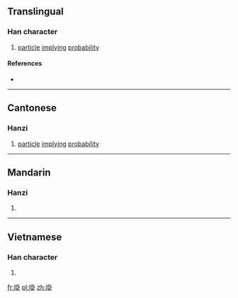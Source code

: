 ==Translingual==

===Han character===
{{Han char|rn=30|rad=口|as=08|sn=11|four=|canj=口土土卜 (RGGY)|ids=⿰[[口]][[卦]]}}

# {{context|Cantonese|lang=mul}} [[particle]] [[imply]]ing [[probability]]

====References====
* {{Han ref|kx=0196.261|hdz=10636.021|uh=5569|ud=21865}}

----

==Cantonese==

===Hanzi===
{{yue-hanzi|jyut=[[gwaa3]]|y=gwa3}}

# [[particle]] [[imply]]ing [[probability]]

----

==Mandarin==

===Hanzi===
{{cmn-hanzi|pin=[[guà]] ([[gua4]])|wg=kua<sup>4</sup>}}

# {{defn|lang=cmn|sort=口08}}

----

==Vietnamese==

===Han character===
{{vi-hantu|[[quấy]]|rs=口08}}

# {{defn|lang=vi|sort=口08}}

[[fr:啩]]
[[pl:啩]]
[[zh:啩]]